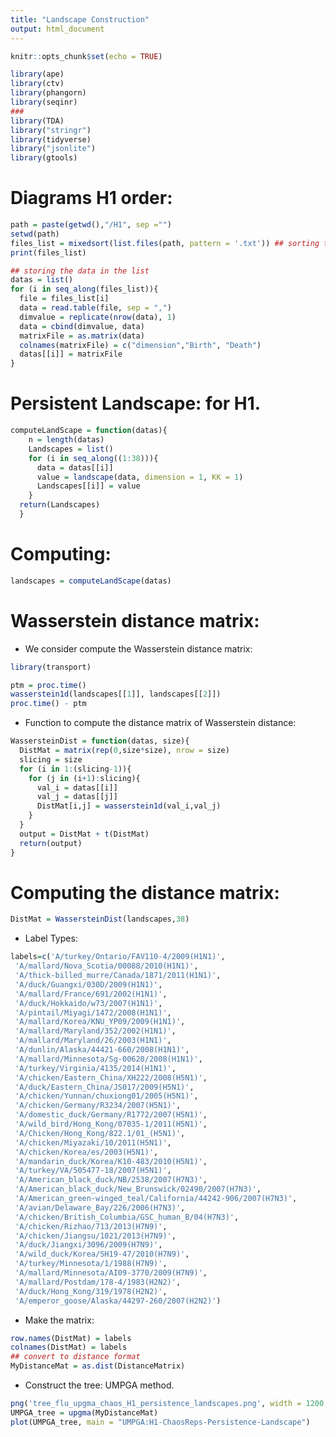 ---
title: "Landscape Construction"
output: html_document
---

```{r setup, include=FALSE}
knitr::opts_chunk$set(echo = TRUE)
```


```{r, message=FALSE, warning=FALSE}
library(ape)
library(ctv)
library(phangorn)
library(seqinr)
### 
library(TDA)
library("stringr")
library(tidyverse)
library("jsonlite")
library(gtools)
```




# Diagrams H1 order: 

```{r, message=FALSE, warning=FALSE} 
path = paste(getwd(),"/H1", sep ="")
setwd(path)
files_list = mixedsort(list.files(path, pattern = '.txt')) ## sorting the text files 
print(files_list)

## storing the data in the list
datas = list()
for (i in seq_along(files_list)){
  file = files_list[i]
  data = read.table(file, sep = ",")
  dimvalue = replicate(nrow(data), 1)
  data = cbind(dimvalue, data)
  matrixFile = as.matrix(data)
  colnames(matrixFile) = c("dimension","Birth", "Death")
  datas[[i]] = matrixFile
}
```


# Persistent Landscape: for H1. 


```{r}
computeLandScape = function(datas){
    n = length(datas)
    Landscapes = list()
    for (i in seq_along((1:38))){
      data = datas[[i]]
      value = landscape(data, dimension = 1, KK = 1)
      Landscapes[[i]] = value
    }
  return(Landscapes)
  }
```



# Computing: 

```{r}
landscapes = computeLandScape(datas)
```


# Wasserstein distance matrix: 

* We consider compute the Wasserstein distance matrix: 


```{r, message=FALSE}
library(transport)
```

```{r}
ptm = proc.time()
wasserstein1d(landscapes[[1]], landscapes[[2]])
proc.time() - ptm
```

* Function to compute the distance matrix of Wasserstein distance: 

```{r}
WassersteinDist = function(datas, size){
  DistMat = matrix(rep(0,size*size), nrow = size)
  slicing = size 
  for (i in 1:(slicing-1)){
    for (j in (i+1):slicing){
      val_i = datas[[i]]
      val_j = datas[[j]]
      DistMat[i,j] = wasserstein1d(val_i,val_j)
    }
  }
  output = DistMat + t(DistMat)
  return(output)
}

```



# Computing the distance matrix: 

```{r}
DistMat = WassersteinDist(landscapes,38)
```

* Label Types: 

```{r}
labels=c('A/turkey/Ontario/FAV110-4/2009(H1N1)',
 'A/mallard/Nova_Scotia/00088/2010(H1N1)',
 'A/thick-billed_murre/Canada/1871/2011(H1N1)',
 'A/duck/Guangxi/030D/2009(H1N1)',
 'A/mallard/France/691/2002(H1N1)',
 'A/duck/Hokkaido/w73/2007(H1N1)',
 'A/pintail/Miyagi/1472/2008(H1N1)',
 'A/mallard/Korea/KNU_YP09/2009(H1N1)',
 'A/mallard/Maryland/352/2002(H1N1)',
 'A/mallard/Maryland/26/2003(H1N1)',
 'A/dunlin/Alaska/44421-660/2008(H1N1)',
 'A/mallard/Minnesota/Sg-00620/2008(H1N1)',
 'A/turkey/Virginia/4135/2014(H1N1)',
 'A/chicken/Eastern_China/XH222/2008(H5N1)',
 'A/duck/Eastern_China/JS017/2009(H5N1)',
 'A/chicken/Yunnan/chuxiong01/2005(H5N1)',
 'A/chicken/Germany/R3234/2007(H5N1)',
 'A/domestic_duck/Germany/R1772/2007(H5N1)',
 'A/wild_bird/Hong_Kong/07035-1/2011(H5N1)',
 'A/Chicken/Hong_Kong/822.1/01_(H5N1)',
 'A/chicken/Miyazaki/10/2011(H5N1)',
 'A/chicken/Korea/es/2003(H5N1)',
 'A/mandarin_duck/Korea/K10-483/2010(H5N1)',
 'A/turkey/VA/505477-18/2007(H5N1)',
 'A/American_black_duck/NB/2538/2007(H7N3)',
 'A/American_black_duck/New_Brunswick/02490/2007(H7N3)',
 'A/American_green-winged_teal/California/44242-906/2007(H7N3)',
 'A/avian/Delaware_Bay/226/2006(H7N3)',
 'A/chicken/British_Columbia/GSC_human_B/04(H7N3)',
 'A/chicken/Rizhao/713/2013(H7N9)',
 'A/chicken/Jiangsu/1021/2013(H7N9)',
 'A/duck/Jiangxi/3096/2009(H7N9)',
 'A/wild_duck/Korea/SH19-47/2010(H7N9)',
 'A/turkey/Minnesota/1/1988(H7N9)',
 'A/mallard/Minnesota/AI09-3770/2009(H7N9)',
 'A/mallard/Postdam/178-4/1983(H2N2)',
 'A/duck/Hong_Kong/319/1978(H2N2)',
 'A/emperor_goose/Alaska/44297-260/2007(H2N2)')
```



* Make the matrix: 


```{r}
row.names(DistMat) = labels 
colnames(DistMat) = labels
## convert to distance format 
MyDistanceMat = as.dist(DistanceMatrix)
```


* Construct the tree: UMPGA method. 

```{r}
png('tree_flu_upgma_chaos_H1_persistence_landscapes.png', width = 1200, height = 1500)
UMPGA_tree = upgma(MyDistanceMat)
plot(UMPGA_tree, main = "UMPGA:H1-ChaosReps-Persistence-Landscape")
```





